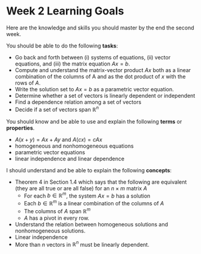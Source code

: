 # Week 2 Learning Goals

Here are the knowledge and skills you should master by the end the second week.


You should be able to do the following **tasks**:

* Go back and forth between (i) systems of equations, (ii) vector equations, and (iii) the matrix equation $Ax = b$.
* Compute and understand the matrix-vector product $A x$ both as a linear combination of the columns of A and as the dot product of $x$ with the rows of $A$.
* Write the solution set to $Ax=b$ as a parametric vector equation.
* Determine whether a set of vectors is linearly dependent or independent
* Find a dependence relation among a set of vectors
* Decide if a set of vectors span $\mathbb{R}^n$

You should know and be able to use and explain the following **terms** or **properties**. 

* $A(x + y) = Ax + Ay$ and $A(c x) = c A x$
* homogeneous and nonhomogeneous equations
* parametric vector equations
* linear independence and linear dependence

I should understand and be able to explain the following **concepts**:

* Theorem 4 in Section 1.4 which says that the following are equivalent (they are all true or are all false) for an $n \times m$ matrix $A$
    * For each $b \in  \mathbb{R}^m$, the system $A x = b$ has a solution
    * Each $b \in  \mathbb{R}^m$ is a linear combination of the columns of $A$
    * The columns of $A$ span $\mathbb{R}^m$
    * $A$ has a pivot in every row.
* Understand the relation between homogeneous solutions and nonhomogeneous solutions.
* Linear independence
* More than $n$ vectors in $\mathbb{R}^n$ must be linearly dependent.
